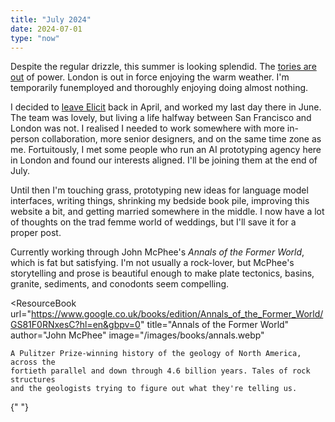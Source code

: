 ```yaml
---
title: "July 2024"
date: 2024-07-01
type: "now"
---
```



Despite the regular drizzle, this summer is looking splendid. The [tories are out](https://www.youtube.com/watch?v=ghr2M8mh8MA) of power. London is out in force enjoying the warm weather. I'm temporarily funemployed and thoroughly enjoying doing almost nothing.

I decided to [leave Elicit](/leaving-elicit) back in April, and worked my last day there in June. The team was lovely, but living a life halfway between San Francisco and London was not. I realised I needed to work somewhere with more in-person collaboration, more senior designers, and on the same time zone as me. Fortuitously, I met some people who run an AI prototyping agency here in London and found our interests aligned. I'll be joining them at the end of July.

Until then I'm touching grass, prototyping new ideas for language model interfaces, writing things, shrinking my bedside book pile, improving this website a bit, and getting married somewhere in the middle. I now have a lot of thoughts on the trad femme world of weddings, but I'll save it for a proper post.

Currently working through John McPhee's _Annals of the Former World_, which is fat but satisfying. I'm not usually a rock-lover, but McPhee's storytelling and prose is beautiful enough to make plate tectonics, basins, granite, sediments, and conodonts seem compelling.

<ResourceBook
	url="https://www.google.co.uk/books/edition/Annals_of_the_Former_World/GS81F0RNxesC?hl=en&gbpv=0"
	title="Annals of the Former World"
	author="John McPhee"
	image="/images/books/annals.webp"
>
	A Pulitzer Prize-winning history of the geology of North America, across the
	fortieth parallel and down through 4.6 billion years. Tales of rock structures
	and the geologists trying to figure out what they're telling us.
</ResourceBook>{" "}
